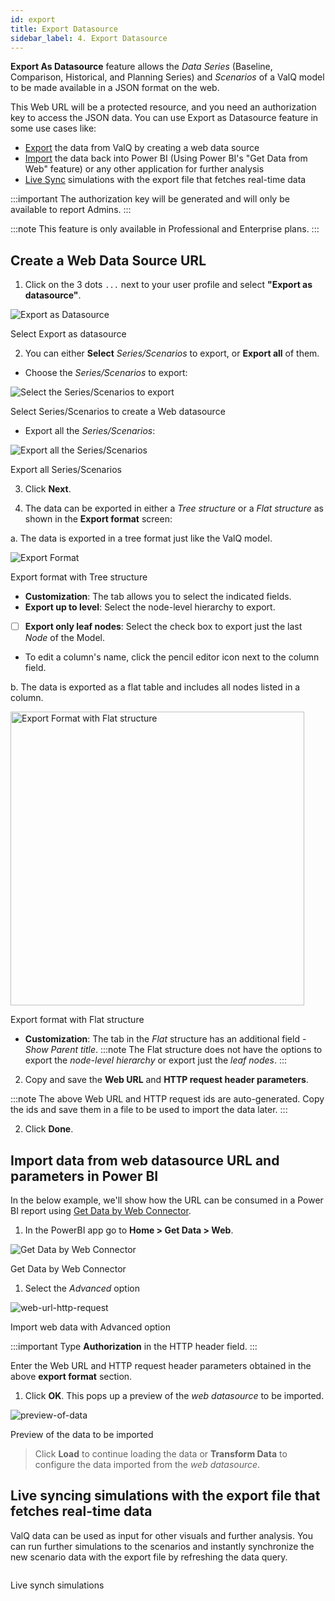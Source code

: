 ```yaml
---
id: export
title: Export Datasource
sidebar_label: 4. Export Datasource
---
```



**Export As Datasource** feature allows the *Data Series* (Baseline, Comparison, Historical, and Planning Series) and *Scenarios* of a ValQ model to be made available in a JSON format on the web. 

This Web URL will be a protected resource, and you need an authorization key to access the JSON data. You can use Export as Datasource feature in some use cases like:
- [Export](#create-a-web-data-source-url) the data from ValQ by creating a web data source
- [Import](#import-data-from-web-datasource-url-and-parameters-in-power-bi) the data back into Power BI (Using Power BI's "Get Data from Web" feature) or any other application for further analysis
- [Live Sync](#live-syncing-simulations-with-the-export-file-that-fetches-real-time-data) simulations with the export file that fetches real-time data

:::important
The authorization key will be generated and will only be available to report Admins.
:::

:::note
This feature is only available in Professional and Enterprise plans.
:::

## Create a Web Data Source URL

1. Click on the 3 dots `...` next to your user profile and select **"Export as datasource"**.

 <div class="center">
  <Zoom>
   <img alt="Export as Datasource" src={useBaseUrl('/doc-images/web-datasource/export-as-datasource.png')} />
  </Zoom>
  <p>Select Export as datasource</p>
 </div>

2. You can either **Select** *Series/Scenarios* to export, or **Export all** of them.

 - Choose the *Series/Scenarios* to export:
  
 <div class="center">
  <Zoom>
   <img alt="Select the Series/Scenarios to export" src={useBaseUrl('/doc-images/web-datasource/create-web-datasource.png')} />
  </Zoom>
  <p> Select Series/Scenarios to create a Web datasource</p>
 </div>

 - Export all the *Series/Scenarios*:

 <div style={{ textAlign: "center" }}>
  <Zoom>
   <img alt="Export all the Series/Scenarios" src={useBaseUrl('/doc-images/web-datasource/export-all.png')} />
  </Zoom>
  <div class="center"><p>Export all Series/Scenarios</p></div>
 </div>
 
3. Click **Next**.

4. The data can be exported in either a *Tree structure* or a *Flat structure* as shown in the **Export format** screen:

 a. The data is exported in a tree format just like the ValQ model.

 <div class="center">
  <Zoom>
   <img alt="Export Format" src={useBaseUrl('/doc-images/web-datasource/export-format.png')} />
  </Zoom>
  <p>Export format with Tree structure</p>
 </div>

   - **Customization**: The tab allows you to select the indicated fields.
   - **Export up to level**: Select the node-level hierarchy to export.
   - [ ] **Export only leaf nodes**: Select the check box to export just the last *Node* of the Model.
   - To edit a column's name, click the pencil editor icon next to the column field.

 b. The data is exported as a flat table and includes all nodes listed in a column.

 <div style={{ textAlign:"center" }}>
  <Zoom>
   <img alt="Export Format with Flat structure" src={useBaseUrl('/doc-images/web-datasource/export-format-flat-structure.png')} height="470"/>
  </Zoom>
  <div class="center"><p>Export format with Flat structure</p></div>
 </div>

   - **Customization**: The tab in the *Flat* structure has an additional field - *Show Parent title*.
   :::note
   The Flat structure does not have the options to export the *node-level hierarchy* or export just the *leaf nodes*.
   :::

2. Copy and save the **Web URL** and **HTTP request header parameters**.

 :::note
 The above Web URL and HTTP request ids are auto-generated. Copy the ids and save them in a file to be used to import the data later.
 :::

2. Click **Done**.

## Import data from web datasource URL and parameters in Power BI

In the below example, we'll show how the URL can be consumed in a Power BI report using [Get Data by Web Connector](https://docs.microsoft.com/en-us/power-bi/connect-data/desktop-connect-to-web-by-example).

1. In the PowerBI app go to **Home > Get Data > Web**.

 <div class="center">
  <Zoom>
   <img alt="Get Data by Web Connector" src={useBaseUrl('/doc-images/web-datasource/get-data-web.png')} />
  </Zoom>
  <p>Get Data by Web Connector</p>
 </div>

1. Select the *Advanced* option

 <div class="center">
  <Zoom>
   <img alt="web-url-http-request" src={useBaseUrl('/doc-images/web-datasource/web-url-http-request.png')} />
  </Zoom>
  <p>Import web data with Advanced option</p>
 </div>

 :::important
 Type **Authorization** in the HTTP header field.
 :::
 
 Enter the Web URL and HTTP request header parameters obtained in the above **export format** section.  

1. Click **OK**.
 This pops up a preview of the *web datasource* to be imported.

 <div class="center">
  <Zoom>
   <img alt="preview-of-data" src={useBaseUrl('/doc-images/web-datasource/preview-of-data.png')} />
  </Zoom>
  <p>Preview of the data to be imported</p>
 </div>

 > Click **Load** to continue loading the data or **Transform Data** to configure the data imported from the *web datasource*.

<!--
 <div class="center">
  <Zoom>
   <img alt="Transform Data" src={useBaseUrl('/doc-images/web-datasource/transform-data.png')} />
  </Zoom>
 </div>

 *Screenshot: Transform Data*

  - Choose the data model *Columns* you want to export
  - Edit Web URL and permissions under the *Data Source Settings*

 <div class="center">
  <Zoom>
   <img alt="Datasource Settings" src={useBaseUrl('/doc-images/web-datasource/datasource-settings.png')} />
  </Zoom>
 </div>

 *Screenshot: Datasource Settings*

  - Apply and save the changes.
  - Select the *Fields* and <Link to={useBaseUrl('model/new')}>create a Model</Link>.

> Success: Your web source data has been loaded into the ValQ Custom visuals.

 <div class="center">
  <Zoom>
   <img alt="web-datasource-imported" src={useBaseUrl('/doc-images/web-datasource/web-datasource-imported.png')} />
  </Zoom>
 </div>

 *Screenshot: Web Datasource imported*
-->

## Live syncing simulations with the export file that fetches real-time data

ValQ data can be used as input for other visuals and further analysis. You can run further simulations to the scenarios and instantly synchronize the new scenario data with the export file by refreshing the data query.

<div class="center">
  <Zoom>
    <img
      alt=""
      src={useBaseUrl("/doc-images/live-synch.png")}
    />
  </Zoom>
  <p>Live synch simulations</p>
</div>
